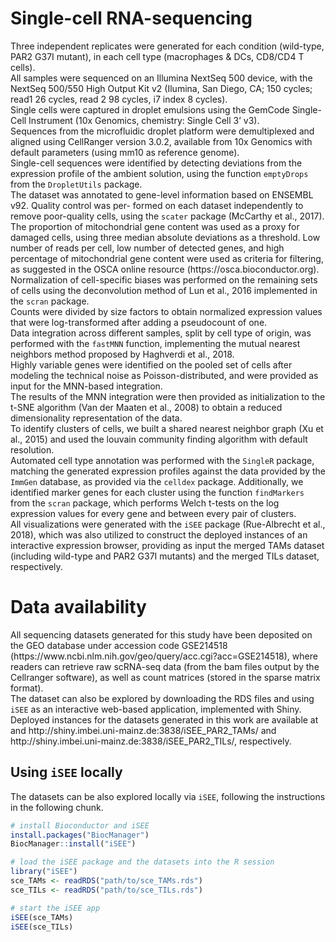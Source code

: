 # Single-cell RNA-sequencing

Three independent replicates were generated for each condition (wild-type, PAR2 G37I mutant), in each cell type (macrophages & DCs, CD8/CD4 T cells).  
All samples were sequenced on an Illumina NextSeq 500 device, with the NextSeq 500/550 High Output Kit v2 (Ilumina, San Diego, CA; 150 cycles; read1 26 cycles, read 2 98 cycles, i7 index 8 cycles).  
Single cells were captured in droplet emulsions using the GemCode Single-Cell Instrument (10x Genomics, chemistry: Single Cell 3' v3).  
Sequences from the microfluidic droplet platform were demultiplexed and aligned using CellRanger version 3.0.2, available from 10x Genomics with default parameters (using mm10 as reference genome).  
Single-cell sequences were identified by detecting deviations from the expression profile of the ambient solution, using the function `emptyDrops` from the `DropletUtils` package.  
The dataset was annotated to gene-level information based on ENSEMBL v92. Quality control was per- formed on each dataset independently to remove poor-quality cells, using the `scater` package (McCarthy et al., 2017). 
The proportion of mitochondrial gene content was used as a proxy for damaged cells, using three median absolute deviations as a threshold. Low number of reads per cell, low number of detected genes, and high percentage of mitochondrial gene content were used as criteria for filtering, as suggested in the OSCA online resource (https://osca.bioconductor.org).  
Normalization of cell-specific biases was performed on the remaining sets of cells using the deconvolution method of Lun et al., 2016 implemented in the `scran` package.  
Counts were divided by size factors to obtain normalized expression values that were log-transformed after adding a pseudocount of one.  
Data integration across different samples, split by cell type of origin, was performed with the `fastMNN` function, implementing the mutual nearest neighbors method proposed by Haghverdi et al., 2018.  
Highly variable genes were identified on the pooled set of cells after modeling the technical noise as Poisson-distributed, and were provided as input for the MNN-based integration.  
The results of the MNN integration were then provided as initialization to the t-SNE algorithm (Van der Maaten et al., 2008) to obtain a reduced dimensionality representation of the data.  
To identify clusters of cells, we built a shared nearest neighbor graph (Xu et al., 2015) and used the louvain community finding algorithm with default resolution.  
Automated cell type annotation was performed with the `SingleR` package, matching the generated expression profiles against the data provided by the `ImmGen` database, as provided via the `celldex` package.
Additionally, we identified marker genes for each cluster using the function `findMarkers` from the `scran` package, which performs Welch t-tests on the log expression values for every gene and between every pair of clusters.  
All visualizations were generated with the `iSEE` package (Rue-Albrecht et al., 2018), which was also utilized to construct the deployed instances of an interactive expression browser, providing as input the merged TAMs dataset (including wild-type and PAR2 G37I mutants) and the merged TILs dataset, respectively.  


# Data availability

All sequencing datasets generated for this study have been deposited on the GEO database under accession code GSE214518 (https://www.ncbi.nlm.nih.gov/geo/query/acc.cgi?acc=GSE214518), where readers can retrieve raw scRNA-seq data (from the bam files output by the Cellranger software), as well as count matrices (stored in the sparse matrix format).  
The dataset can also be explored by downloading the RDS files and using `iSEE` as an interactive web-based application, implemented with Shiny.  
Deployed instances for the datasets generated in this work are available at and http://shiny.imbei.uni-mainz.de:3838/iSEE_PAR2_TAMs/ and http://shiny.imbei.uni-mainz.de:3838/iSEE_PAR2_TILs/, respectively.

## Using `iSEE` locally

The datasets can be also explored locally via `iSEE`, following the instructions in the following chunk.

```r
# install Bioconductor and iSEE
install.packages("BiocManager")
BiocManager::install("iSEE")

# load the iSEE package and the datasets into the R session
library("iSEE")
sce_TAMs <- readRDS("path/to/sce_TAMs.rds")
sce_TILs <- readRDS("path/to/sce_TILs.rds")

# start the iSEE app
iSEE(sce_TAMs)
iSEE(sce_TILs)
```

